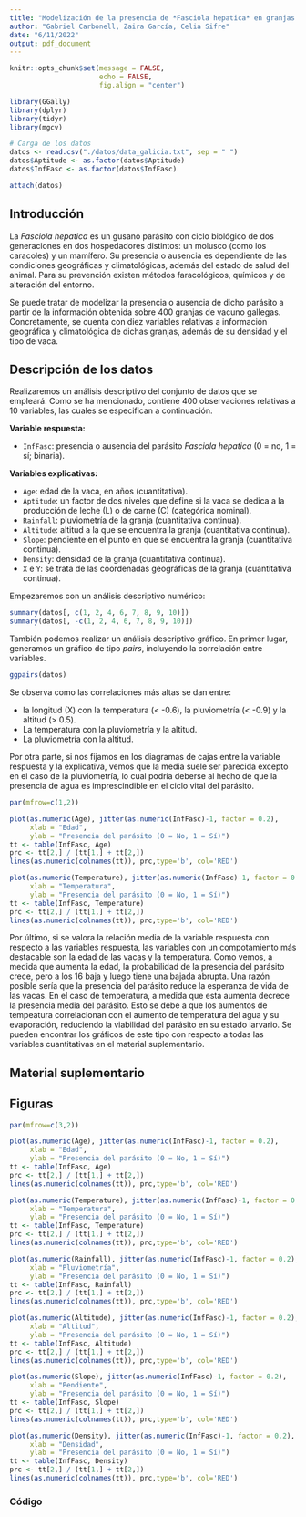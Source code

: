 ```yaml
---
title: "Modelización de la presencia de *Fasciola hepatica* en granjas de vacuno gallegas"
author: "Gabriel Carbonell, Zaira García, Celia Sifre"
date: "6/11/2022"
output: pdf_document
---
```


```r
knitr::opts_chunk$set(message = FALSE,
                      echo = FALSE,
                      fig.align = "center")

library(GGally)
library(dplyr)
library(tidyr)
library(mgcv)

# Carga de los datos
datos <- read.csv("./datos/data_galicia.txt", sep = " ")
datos$Aptitude <- as.factor(datos$Aptitude)
datos$InfFasc <- as.factor(datos$InfFasc)

attach(datos)
```


## Introducción

La *Fasciola hepatica* es un gusano parásito con ciclo biológico de dos generaciones en dos hospedadores distintos: un molusco (como los caracoles) y un mamífero. Su presencia o ausencia es dependiente de las condiciones geográficas y climatológicas, además del estado de salud del animal. Para su prevención existen métodos faracológicos, químicos y de alteración del entorno.

Se puede tratar de modelizar la presencia o ausencia de dicho parásito a partir de la información obtenida sobre 400 granjas de vacuno gallegas. Concretamente, se cuenta con diez variables relativas a información geográfica y climatológica de dichas granjas, además de su densidad y el tipo de vaca.

## Descripción de los datos

Realizaremos un análisis descriptivo del conjunto de datos que se empleará. Como se ha mencionado, contiene 400 observaciones relativas a 10 variables, las cuales se especifican a continuación.

**Variable respuesta:**

* `InfFasc`: presencia o ausencia del parásito *Fasciola hepatica* (0 = no, 1 = sí; binaria).

**Variables explicativas:**

* `Age`: edad de la vaca, en años (cuantitativa).
* `Aptitude`: un factor de dos niveles que define si la vaca se dedica a la producción de leche (L) o de carne (C) (categórica nominal).
* `Rainfall`: pluviometría de la granja (cuantitativa continua).
* `Altitude`: altitud a la que se encuentra la granja (cuantitativa continua).
* `Slope`: pendiente en el punto en que se encuentra la granja (cuantitativa continua).
* `Density`: densidad de la granja (cuantitativa continua).
* `X` e `Y`: se trata de las coordenadas geográficas de la granja (cuantitativa continua).

Empezaremos con un análisis descriptivo numérico:

```r
summary(datos[, c(1, 2, 4, 6, 7, 8, 9, 10)])
summary(datos[, -c(1, 2, 4, 6, 7, 8, 9, 10)])
```

También podemos realizar un análisis descriptivo gráfico. En primer lugar, generamos un gráfico de tipo *pairs*, incluyendo la correlación entre variables.

```r
ggpairs(datos)
```

Se observa como las correlaciones más altas se dan entre:

* la longitud (X) con la temperatura (< -0.6), la pluviometría (< -0.9) y la altitud (> 0.5).
* La temperatura con la pluviometría y la altitud.
* La pluviometría con la altitud.

Por otra parte, si nos fijamos en los diagramas de cajas entre la variable respuesta y la explicativa, vemos que la media suele ser parecida excepto en el caso de la pluviometría, lo cual podría deberse al hecho de que la presencia de agua es imprescindible en el ciclo vital del parásito.

```r
par(mfrow=c(1,2))

plot(as.numeric(Age), jitter(as.numeric(InfFasc)-1, factor = 0.2),
     xlab = "Edad",
     ylab = "Presencia del parásito (0 = No, 1 = Sí)")
tt <- table(InfFasc, Age)
prc <- tt[2,] / (tt[1,] + tt[2,])
lines(as.numeric(colnames(tt)), prc,type='b', col='RED')

plot(as.numeric(Temperature), jitter(as.numeric(InfFasc)-1, factor = 0.2),
     xlab = "Temperatura",
     ylab = "Presencia del parásito (0 = No, 1 = Sí)")
tt <- table(InfFasc, Temperature)
prc <- tt[2,] / (tt[1,] + tt[2,])
lines(as.numeric(colnames(tt)), prc,type='b', col='RED')
```

Por último, si se valora la relación media de la variable respuesta con respecto a las variables respuesta, las variables con un compotamiento más destacable son la edad de las vacas y la temperatura. Como vemos, a medida que aumenta la edad, la probabilidad de la presencia del parásito crece, pero a los 16 baja y luego tiene una bajada abrupta. Una razón posible sería que la presencia del parásito reduce la esperanza de vida de las vacas. En el caso de temperatura, a medida que esta aumenta decrece la presencia media del parásito. Esto se debe a que los aumentos de tempeatura correlacionan con el aumento de temperatura del agua y su evaporación, reduciendo la viabilidad del parásito en su estado larvario. Se pueden encontrar los gráficos de este tipo con respecto a todas las variables cuantitativas en el material suplementario.

\newpage

## Material suplementario

## Figuras

```r
par(mfrow=c(3,2))

plot(as.numeric(Age), jitter(as.numeric(InfFasc)-1, factor = 0.2),
     xlab = "Edad",
     ylab = "Presencia del parásito (0 = No, 1 = Sí)")
tt <- table(InfFasc, Age)
prc <- tt[2,] / (tt[1,] + tt[2,])
lines(as.numeric(colnames(tt)), prc,type='b', col='RED')

plot(as.numeric(Temperature), jitter(as.numeric(InfFasc)-1, factor = 0.2),
     xlab = "Temperatura",
     ylab = "Presencia del parásito (0 = No, 1 = Sí)")
tt <- table(InfFasc, Temperature)
prc <- tt[2,] / (tt[1,] + tt[2,])
lines(as.numeric(colnames(tt)), prc,type='b', col='RED')

plot(as.numeric(Rainfall), jitter(as.numeric(InfFasc)-1, factor = 0.2),
     xlab = "Pluviometría",
     ylab = "Presencia del parásito (0 = No, 1 = Sí)")
tt <- table(InfFasc, Rainfall)
prc <- tt[2,] / (tt[1,] + tt[2,])
lines(as.numeric(colnames(tt)), prc,type='b', col='RED')

plot(as.numeric(Altitude), jitter(as.numeric(InfFasc)-1, factor = 0.2),
     xlab = "Altitud",
     ylab = "Presencia del parásito (0 = No, 1 = Sí)")
tt <- table(InfFasc, Altitude)
prc <- tt[2,] / (tt[1,] + tt[2,])
lines(as.numeric(colnames(tt)), prc,type='b', col='RED')

plot(as.numeric(Slope), jitter(as.numeric(InfFasc)-1, factor = 0.2),
     xlab = "Pendiente",
     ylab = "Presencia del parásito (0 = No, 1 = Sí)")
tt <- table(InfFasc, Slope)
prc <- tt[2,] / (tt[1,] + tt[2,])
lines(as.numeric(colnames(tt)), prc,type='b', col='RED')

plot(as.numeric(Density), jitter(as.numeric(InfFasc)-1, factor = 0.2),
     xlab = "Densidad",
     ylab = "Presencia del parásito (0 = No, 1 = Sí)")
tt <- table(InfFasc, Density)
prc <- tt[2,] / (tt[1,] + tt[2,])
lines(as.numeric(colnames(tt)), prc,type='b', col='RED')
```

### Código

```r

```

